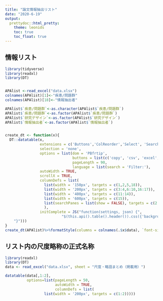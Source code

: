 ```yaml
---
title: "論文情報抽出リスト"
date: "2020-6-19"
output:
  prettydoc::html_pretty:
    theme: leonids
    toc: true
    toc_float: true
---
```


## 情報リスト


```r
library(tidyverse)
library(readxl)
library(DT)


APAlist <-read_excel("data.xlsx")
colnames(APAlist)[1]<-"疾患/問題群"
colnames(APAlist)[18]<-"情報抽出者"

APAlist$`疾患/問題群`<-as.character(APAlist$`疾患/問題群`)
APAlist$`疾患/問題群`<-as.factor(APAlist$`疾患/問題群`)
APAlist$`研究デザイン`<-as.factor(APAlist$`研究デザイン`)
APAlist$`情報抽出者`<-as.factor(APAlist$`情報抽出者`)


create_dt <- function(x){
  DT::datatable(x,
                extensions = c('Buttons','ColReorder','Select', 'SearchPanes'),
                selection = 'none',
                options = list(dom = 'PBfrtip',
                               buttons = list(c('copy', 'csv', 'excel', 'pdf', 'print')),
                               pageLength = 90, 
                               language = list(search = 'Filter:'),
                autoWidth = TRUE,
                scrollX = TRUE,
                columnDefs = list(
                  list(width = '150px', targets = c(1,2,5,18)),
                  list(width = '200px', targets = c(3:4,6:10,16:17)),
                  list(width = '400px', targets = c(11:14)),
                  list(width = '600px', targets = c(15)),
                  list(searchPanes = list(show = FALSE), targets = c(2:8,10:17))
                  ),
                initComplete = JS("function(settings, json) {", 
                          "$(this.api().table().header()).css({'background-color': '#66CCCC', 'color': '#fff'});",
    "}")))
}
create_dt(APAlist)%>%formatStyle(columns = colnames(.$x$data), `font-size` = '11px')

```


## リスト内の尺度略称の正式名称

```r
library(readxl)
library(DT)
data <- read_excel("data.xlsx", sheet = "尺度・略語まとめ（掲載用）")

datatable(data[,1:2],
          options=list(pageLength = 50,
                       autoWidth = TRUE,
                       columnDefs = list(
                  list(width = '200px', targets = c(1:2)))))
```